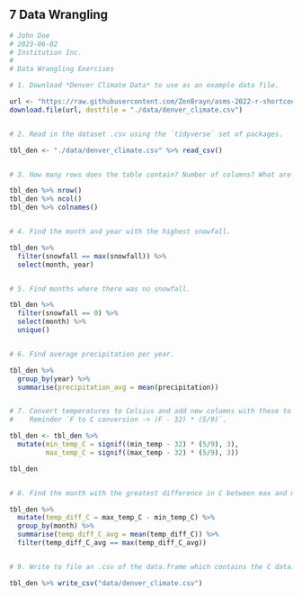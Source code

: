 ## **7** Data Wrangling {-}

```r
# John Doe
# 2023-06-02
# Institution Inc.
#
# Data Wrangling Exercises

# 1. Download *Denver Climate Data* to use as an example data file.

url <- "https://raw.githubusercontent.com/ZenBrayn/asms-2022-r-shortcourse/main/exercises/intro_to_r/data/denver_climate.csv"
download.file(url, destfile = "./data/denver_climate.csv")


# 2. Read in the dataset .csv using the `tidyverse` set of packages.

tbl_den <- "./data/denver_climate.csv" %>% read_csv()


# 3. How many rows does the table contain? Number of columns? What are the column names?

tbl_den %>% nrow()
tbl_den %>% ncol()
tbl_den %>% colnames()


# 4. Find the month and year with the highest snowfall.

tbl_den %>% 
  filter(snowfall == max(snowfall)) %>% 
  select(month, year)


# 5. Find months where there was no snowfall.

tbl_den %>% 
  filter(snowfall == 0) %>% 
  select(month) %>% 
  unique()


# 6. Find average precipitation per year.

tbl_den %>% 
  group_by(year) %>% 
  summarise(precipitation_avg = mean(precipitation))


# 7. Convert temperatures to Celsius and add new columns with these to table. 
#    Reminder `F to C conversion -> (F - 32) * (5/9)`.

tbl_den <- tbl_den %>%
  mutate(min_temp_C = signif((min_temp - 32) * (5/9), 3),
         max_temp_C = signif((max_temp - 32) * (5/9), 3))

tbl_den


# 8. Find the month with the greatest difference in C between max and min temperature.

tbl_den %>%
  mutate(temp_diff_C = max_temp_C - min_temp_C) %>%
  group_by(month) %>%
  summarise(temp_diff_C_avg = mean(temp_diff_C)) %>%
  filter(temp_diff_C_avg == max(temp_diff_C_avg))


# 9. Write to file an .csv of the data.frame which contains the C data.

tbl_den %>% write_csv("data/denver_climate.csv")

```